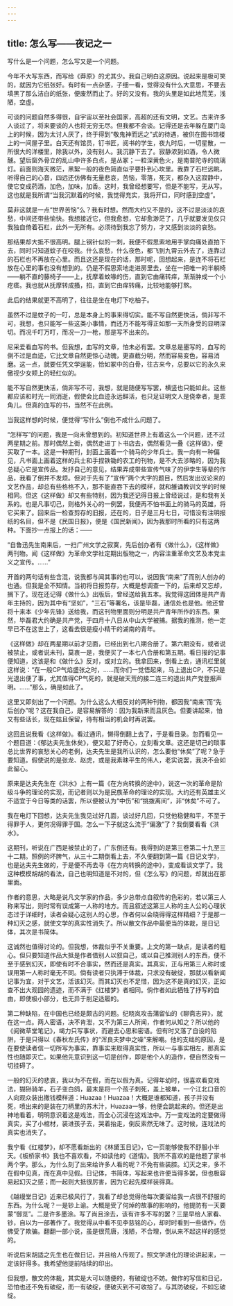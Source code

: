 ```yaml
---
---
---
```

title: 怎么写——夜记之一
---



写什么是一个问题，怎么写又是一个问题。

今年不大写东西，而写给《莽原》的尤其少。我自己明白这原因。说起来是极可笑的，就因为它纸张好。有时有一点杂感，子细一看，觉得没有什么大意思，不要去填黑了那么洁白的纸张，便废然而止了。好的又没有。我的头里是如此地荒芜，浅陋，空虚。

可谈的问题自然多得很，自宇宙以至社会国家，高超的还有文明，文艺。古来许多人谈过了，将来要谈的人也将无穷无尽。但我都不会谈。记得还是去年躲在厦门岛上的时候，因为太讨人厌了，终于得到“敬鬼神而远之”式的待遇，被供在图书馆楼上的一间屋子里。白天还有馆员，钉书匠，阅书的学生，夜九时后，一切星散，一所很大的洋楼里，除我以外，没有别人。我沉静下去了。寂静浓到如酒，令人微醺。望后窗外骨立的乱山中许多白点，是丛冢；一粒深黄色火，是南普陀寺的琉璃灯。前面则海天微茫，黑絮一般的夜色简直似乎要扑到心坎里。我靠了石栏远眺，听得自己的心音，四远还仿佛有无量悲哀，苦恼，零落，死灭，都杂入这寂静中，使它变成药酒，加色，加味，加香。这时，我曾经想要写，但是不能写，无从写。这也就是我所谓“当我沉默着的时候，我觉得充实，我将开口，同时感到空虚”。

莫非这就是一点“世界苦恼”么？我有时想。然而大约又不是的，这不过是淡淡的哀愁，中间还带些愉快。我想接近它，但我愈想，它却愈渺茫了，几乎就要发见仅只我独自倚着石栏，此外一无所有。必须待到我忘了努力，才又感到淡淡的哀愁。

那结果却大抵不很高明。腿上钢针似的一刺，我便不假思索地用手掌向痛处直拍下去，同时只知道蚊子在咬我。什么哀愁，什么夜色，都飞到九霄云外去了，连靠过的石栏也不再放在心里。而且这还是现在的话，那时呢，回想起来，是连不将石栏放在心里的事也没有想到的。仍是不假思索地走进房里去，坐在一把唯一的半躺椅——躺不直的藤椅子——上，抚摩着蚊喙的伤，直到它由痛转痒，渐渐肿成一个小疙瘩。我也就从抚摩转成搔，掐，直到它由痒转痛，比较地能够打熬。

此后的结果就更不高明了，往往是坐在电灯下吃柚子。

虽然不过是蚊子的一叮，总是本身上的事来得切实。能不写自然更快活，倘非写不可，我想，也只能写一些这类小事情，而还万不能写得正如那一天所身受的显明深切。而况千叮万叮，而况一刀一枪，那是写不出来的。

尼采爱看血写的书。但我想，血写的文章，怕未必有罢。文章总是墨写的，血写的倒不过是血迹，它比文章自然更惊心动魄，更直截分明，然而容易变色，容易消磨。这一点，就要任凭文学逞能，恰如冢中的白骨，往古来今，总要以它的永久来傲视少女颊上的轻红似的。

能不写自然更快活，倘非写不可，我想，就是随便写写罢，横竖也只能如此。这些都应该和时光一同消逝，假使会比血迹永远鲜活，也只足证明文人是侥幸者，是乖角儿。但真的血写的书，当然不在此例。

当我这样想的时候，便觉得“写什么”倒也不成什么问题了。

“怎样写”的问题，我是一向未曾想到的。初知道世界上有着这么一个问题，还不过两星期之前。那时偶然上街，偶然走进丁卜书店去，偶然看见一叠《这样做》，便买取了一本。这是一种期刊，封面上画着一个骑马的少年兵士。我一向有一种偏见，凡书面上画着这样的兵士和手捏铁锄的农工的刊物，是不大去涉略的，因为我总疑心它是宣传品。发抒自己的意见，结果弄成带些宣传气味了的伊孛生等辈的作品，我看了倒并不发烦。但对于先有了“宣传”两个大字的题目，然后发出议论来的文艺作品，却总有些格格不入，那不能直吞下去的模样，就和雒诵教训文学的时候相同。但这《这样做》却又有些特别，因为我还记得日报上曾经说过，是和我有关系的。也是凡事切己，则格外关心的一例罢，我便再不怕书面上的骑马的英雄，将它买来了。回来后一检查剪存的旧报，还在的，日子是三月七日，可惜没有注明报纸的名目，但不是《民国日报》，便是《国民新闻》，因为我那时所看的只有这两种。下面抄一点报上的话：——

“自鲁迅先生南来后，一扫广州文学之寂寞，先后创办者有《做什么》，《这样做》两刊物。闻《这样做》为革命文学社定期出版物之一，内容注重革命文艺及本党主义之宣传。……”

开首的两句话有些含混，说我都与闻其事的也可以，说因我“南来”了而别人创办的也通。但我是全不知情。当初将日报剪存，大概是想调查一下的，后来却又忘却，搁下了。现在还记得《做什么》出版后，曾经送给我五本。我觉得这团体是共产青年主持的，因为其中有“坚如”，“三石”等署名，该是毕磊，通信处也是他。他还曾将十来本《少年先锋》送给我，而这刊物里面则分明是共产青年所作的东西。果然，毕磊君大约确是共产党，于四月十八日从中山大学被捕。据我的推测，他一定早已不在这世上了，这看去很是瘦小精干的湖南的青年。

《这样做》却在两星期以前才见面，已经出到七八期合册了。第六期没有，或者说被禁止，或者说未刊，莫衷一是，我便买了一本七八合册和第五期。看日报的记事便知道，这该是和《做什么》反对，或对立的。我拿回来，倒看上去，通讯栏里就这样说：“在一般CP气焰盛张之时，……而你们一觉悟起来，马上退出CP，不只是光退出便了事，尤其值得CP气死的，就是破天荒的接二连三的退出共产党登报声明。……”那么，确是如此了。

这里又即刻出了一个问题。为什么这么大相反对的两种刊物，都因我“南来”而“先后创办”呢？这在我自己，是容易解答的：因为我新来而且灰色。但要讲起来，怕又有些话长，现在姑且保留，待有相当的机会时再说罢。

这回且说我看《这样做》。看过通讯，懒得倒翻上去了，于是看目录。忽而看见一个题目道：《郁达夫先生休矣》，便又起了好奇心，立刻看文章。这还是切己的琐事总比世界的哀愁关心的老例，达夫先生是我所认识的，怎么要他“休矣”了呢？急于要知道。假使说的是张龙、赵虎，或是我素昧平生的伟人，老实说罢，我决不会如此留心。

原来是达夫先生在《洪水》上有一篇《在方向转换的途中》，说这一次的革命是阶级斗争的理论的实现，而记者则以为是民族革命的理论的实现。大约还有英雄主义不适宜于今日等类的话罢，所以便被认为“中伤”和“挑拨离间”，非“休矣”不可了。

我在电灯下回想，达夫先生我见过好几面，谈过好几回，只觉他稳健和平，不至于得罪于人，更何况得罪于国。怎么一下子就这么流于“偏激”了？我倒要看看《洪水》。

这期刊，听说在广西是被禁止的了，广东倒还有。我得到的是第三卷第二十九至三十二期。照例的坏脾气，从三十二期倒看上去，不久便翻到第一篇《日记文学》，也是达夫先生做的，于是便不再去寻《在方向转换的途中》，变成看谈文学了。我这种模模胡胡的看法，自己也明知道是不对的，但《怎么写》的问题，却就出在那里面。

作者的意思，大略是说凡文学家的作品，多少总带点自叙传的色彩的，若以第三人称来写出，则时常有误成第一人称的地方。而且叙述这第三人称的主人公的心理状态过于详细时，读者会疑心这别人的心思，作者何以会晓得得这样精细？于是那一种幻灭之感，就使文学的真实性消失了。所以散文作品中最便当的体裁，是日记体，其次是书简体。

这诚然也值得讨论的。但我想，体裁似乎不关重要。上文的第一缺点，是读者的粗心。但只要知道作品大抵是作者借别人以叙自己，或以自己推测别人的东西，便不至于感到幻灭，即使有时不合事实，然而还是真实。其真实，正与用第三人称时或误用第一人称时毫无不同。倘有读者只执滞于体裁，只求没有破绽，那就以看新闻记事为宜，对于文艺，活该幻灭。而其幻灭也不足惜，因为这不是真的幻灭，正如查不出大观园的遗迹，而不满于《红楼梦》者相同。倘作者如此牺牲了抒写的自由，即使极小部分，也无异于削足适履的。

第二种缺陷，在中国也已经是颇古的问题。纪晓岚攻击蒲留仙的《聊斋志异》，就在这一点。两人密语，决不肯泄，又不为第三人所闻，作者何从知之？所以他的《阅微草堂笔记》，竭力只写事状，而避去心思和密语。但有时又落了自设的陷阱，于是只得以《春秋左氏传》的“浑良夫梦中之噪”来解嘲。他的支绌的原因，是在要使读者信一切所写为事实，靠事实来取得真实性，所以一与事实相左，那真实性也随即灭亡。如果他先意识到这一切是创作，即是他个人的造作，便自然没有一切挂碍了。

一般的幻灭的悲哀，我以为不在假，而在以假为真。记得年幼时，很喜欢看变戏法，猢狲骑羊，石子变白鸽，最末是将一个孩子刺死，盖上被单，一个江北口音的人向观众装出撒钱模样道：Huazaa！Huazaa！大概是谁都知道，孩子并没有死，喷出来的是装在刀柄里的苏木汁，Huazaa一够，他便会跳起来的。但还是出神地看着，明明意识着这是戏法，而全心沉浸在这戏法中。万一变戏法的定要做得真实，买了小棺材，装进孩子去，哭着抬走，倒反索然无味了。这时候，连戏法的真实也消失了。

我宁看《红楼梦》，却不愿看新出的《林黛玉日记》，它一页能够使我不舒服小半天。《板桥家书》我也不喜欢看，不如读他的《道情》。我所不喜欢的是他题了家书两个字。那么，为什么刻了出来给许多人看的呢？不免有些装腔。幻灭之来，多不在假中见真，而在真中见假。日记体，书简体，写起来也许便当得多罢，但也极容易起幻灭之感；而一起则大抵很厉害，因为它起先模样装得真。

《越缦堂日记》近来已极风行了，我看了却总觉得他每次要留给我一点很不舒服的东西。为什么呢？一是钞上谕。大概是受了何焯的故事的影响的，他提防有一天要蒙“御览”。二是许多墨涂。写了尚且涂去，该有许多不写的罢？三是早给人家看、钞，自以为一部著作了。我觉得从中看不见李慈铭的心，却时时看到一些做作，仿佛受了欺骗。翻翻一部小说，虽是很荒唐，浅陋，不合理，倒从来不起这样的感觉的。

听说后来胡适之先生也在做日记，并且给人传观了。照文学进化的理论讲起来，一定该好得多。我希望他提前陆续的印出。

但我想，散文的体裁，其实是大可以随便的，有破绽也不妨。做作的写信和日记，恐怕也还不免有破绽，而一有破绽，便破灭到不可收拾了。与其防破绽，不如忘破绽。